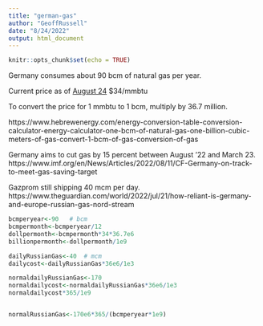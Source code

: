 ```yaml
---
title: "german-gas"
author: "GeoffRussell"
date: "8/24/2022"
output: html_document
---
```


```r
knitr::opts_chunk$set(echo = TRUE)
```

Germany consumes about 90 bcm of natural gas per year.

Current price as of [August 24](https://ycharts.com/indicators/europe_natural_gas_price) $34/mmbtu

To convert the price for 1 mmbtu to 1 bcm, multiply by 36.7 million.

https://www.hebrewenergy.com/energy-conversion-table-conversion-calculator-energy-calculator-one-bcm-of-natural-gas-one-billion-cubic-meters-of-gas-convert-1-bcm-of-gas-conversion-of-gas

Germany aims to cut gas by 15 percent between August '22 and March 23.
https://www.imf.org/en/News/Articles/2022/08/11/CF-Germany-on-track-to-meet-gas-saving-target

Gazprom still shipping 40 mcm per day.
https://www.theguardian.com/world/2022/jul/21/how-reliant-is-germany-and-europe-russian-gas-nord-stream

```r
bcmperyear<-90   # bcm
bcmpermonth<-bcmperyear/12
dollpermonth<-bcmpermonth*34*36.7e6
billionpermonth<-dollpermonth/1e9

dailyRussianGas<-40  # mcm
dailycost<-dailyRussianGas*36e6/1e3

normaldailyRussianGas<-170
normaldailycost<-normaldailyRussianGas*36e6/1e3
normaldailycost*365/1e9


normalRussianGas<-170e6*365/(bcmperyear*1e9)
```

